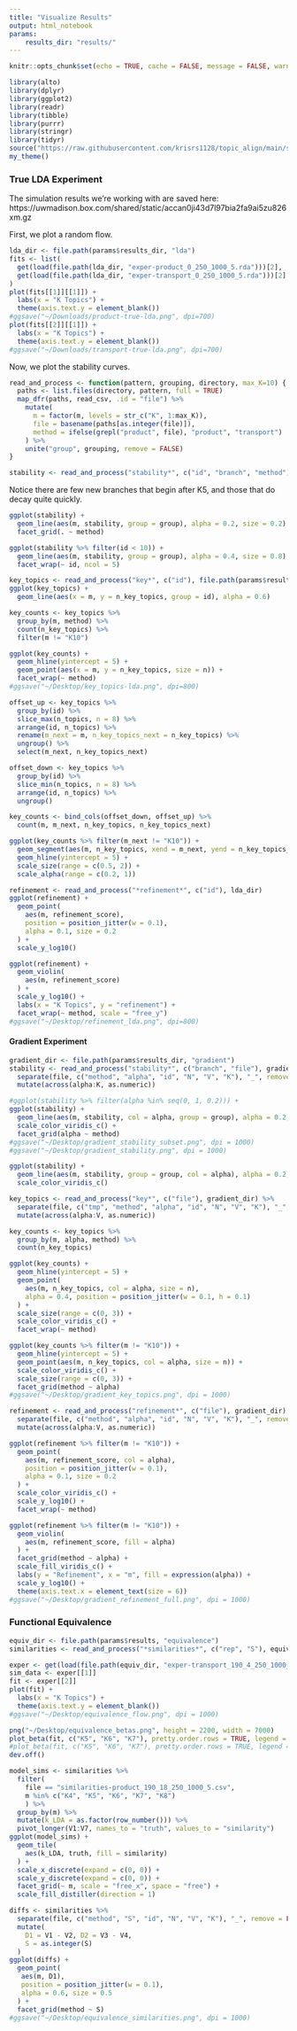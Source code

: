 ```yaml
---
title: "Visualize Results"
output: html_notebook
params:
    results_dir: "results/"
---
```


```r
knitr::opts_chunk$set(echo = TRUE, cache = FALSE, message = FALSE, warning = FALSE, fig.width = 5, fig.height = 2)
```

```r
library(alto)
library(dplyr)
library(ggplot2)
library(readr)
library(tibble)
library(purrr)
library(stringr)
library(tidyr)
source("https://raw.githubusercontent.com/krisrs1128/topic_align/main/simulations/simulation_functions.R")
my_theme()
```

### True LDA Experiment

The simulation results we're working with are saved here:
https://uwmadison.box.com/shared/static/accan0ji43d7l97bia2fa9ai5zu826xm.gz

First, we plot a random flow.

```r
lda_dir <- file.path(params$results_dir, "lda")
fits <- list(
  get(load(file.path(lda_dir, "exper-product_0_250_1000_5.rda")))[2],
  get(load(file.path(lda_dir, "exper-transport_0_250_1000_5.rda")))[2]
)
plot(fits[[1]][[1]]) +
  labs(x = "K Topics") +
  theme(axis.text.y = element_blank())
#ggsave("~/Downloads/product-true-lda.png", dpi=700)
plot(fits[[2]][[1]]) +
  labs(x = "K Topics") +
  theme(axis.text.y = element_blank())
#ggsave("~/Downloads/transport-true-lda.png", dpi=700)
```


Now, we plot the stability curves.

```r
read_and_process <- function(pattern, grouping, directory, max_K=10) {
  paths <- list.files(directory, pattern, full = TRUE)
  map_dfr(paths, read_csv, .id = "file") %>%
    mutate(
      m = factor(m, levels = str_c("K", 1:max_K)),
      file = basename(paths[as.integer(file)]),
      method = ifelse(grepl("product", file), "product", "transport")
    ) %>%
    unite("group", grouping, remove = FALSE)
}
```

```r
stability <- read_and_process("stability*", c("id", "branch", "method"), lda_dir)
```

Notice there are few new branches that begin after K5, and those that do decay
quite quickly.

```r
ggplot(stability) +
  geom_line(aes(m, stability, group = group), alpha = 0.2, size = 0.2) +
  facet_grid(. ~ method)
```


```r
ggplot(stability %>% filter(id < 10)) +
  geom_line(aes(m, stability, group = group), alpha = 0.4, size = 0.8) +
  facet_wrap(~ id, ncol = 5)
```


```r
key_topics <- read_and_process("key*", c("id"), file.path(params$results_dir, "lda"))
ggplot(key_topics) +
  geom_line(aes(x = m, y = n_key_topics, group = id), alpha = 0.6)
```

```r
key_counts <- key_topics %>%
  group_by(m, method) %>%
  count(n_key_topics) %>%
  filter(m != "K10")

ggplot(key_counts) +
  geom_hline(yintercept = 5) +
  geom_point(aes(x = m, y = n_key_topics, size = n)) +
  facet_wrap(~ method)
#ggsave("~/Desktop/key_topics-lda.png", dpi=800)
```

```r
offset_up <- key_topics %>%
  group_by(id) %>%
  slice_max(n_topics, n = 8) %>%
  arrange(id, n_topics) %>%
  rename(m_next = m, n_key_topics_next = n_key_topics) %>%
  ungroup() %>%
  select(m_next, n_key_topics_next)

offset_down <- key_topics %>%
  group_by(id) %>%
  slice_min(n_topics, n = 8) %>%
  arrange(id, n_topics) %>%
  ungroup()

key_counts <- bind_cols(offset_down, offset_up) %>%
  count(m, m_next, n_key_topics, n_key_topics_next)
```

```r
ggplot(key_counts %>% filter(m_next != "K10")) +
  geom_segment(aes(m, n_key_topics, xend = m_next, yend = n_key_topics_next, size = n, alpha = n)) +
  geom_hline(yintercept = 5) +
  scale_size(range = c(0.5, 2)) +
  scale_alpha(range = c(0.2, 1))
```

```r
refinement <- read_and_process("*refinement*", c("id"), lda_dir)
ggplot(refinement) +
  geom_point(
    aes(m, refinement_score),
    position = position_jitter(w = 0.1),
    alpha = 0.1, size = 0.2
  ) +
  scale_y_log10()
```
```r
ggplot(refinement) +
  geom_violin(
    aes(m, refinement_score)
  ) +
  scale_y_log10() +
  labs(x = "K Topics", y = "refinement") +
  facet_wrap(~ method, scale = "free_y")
#ggsave("~/Desktop/refinement_lda.png", dpi=800)
```

#### Gradient Experiment

```r
gradient_dir <- file.path(params$results_dir, "gradient")
stability <- read_and_process("stability*", c("branch", "file"), gradient_dir) %>%
  separate(file, c("method", "alpha", "id", "N", "V", "K"), "_", remove = FALSE) %>%
  mutate(across(alpha:K, as.numeric))
```

```r
#ggplot(stability %>% filter(alpha %in% seq(0, 1, 0.2))) +
ggplot(stability) +
  geom_line(aes(m, stability, col = alpha, group = group), alpha = 0.2, size = 0.5) +
  scale_color_viridis_c() +
  facet_grid(alpha ~ method)
#ggsave("~/Desktop/gradient_stability_subset.png", dpi = 1000)
#ggsave("~/Desktop/gradient_stability.png", dpi = 1000)
```
```r
ggplot(stability) +
  geom_line(aes(m, stability, group = group, col = alpha), alpha = 0.2, size = 0.3) +
  scale_color_viridis_c()
```

```r
key_topics <- read_and_process("key*", c("file"), gradient_dir) %>%
  separate(file, c("tmp", "method", "alpha", "id", "N", "V", "K"), "_", remove = FALSE) %>%
  mutate(across(alpha:V, as.numeric))
```

```r
key_counts <- key_topics %>%
  group_by(m, alpha, method) %>%
  count(n_key_topics)

ggplot(key_counts) +
  geom_hline(yintercept = 5) +
  geom_point(
    aes(m, n_key_topics, col = alpha, size = n),
    alpha = 0.4, position = position_jitter(w = 0.1, h = 0.1)
  ) +
  scale_size(range = c(0, 3)) +
  scale_color_viridis_c() +
  facet_wrap(~ method)
```


```r
ggplot(key_counts %>% filter(m != "K10")) +
  geom_hline(yintercept = 5) +
  geom_point(aes(m, n_key_topics, col = alpha, size = n)) +
  scale_color_viridis_c() +
  scale_size(range = c(0, 3)) +
  facet_grid(method ~ alpha)
#ggsave("~/Desktop/gradient_key_topics.png", dpi = 1000)
```

```r
refinement <- read_and_process("refinement*", c("file"), gradient_dir) %>%
  separate(file, c("method", "alpha", "id", "N", "V", "K"), "_", remove = FALSE) %>%
  mutate(across(alpha:V, as.numeric))
```

```r
ggplot(refinement %>% filter(m != "K10")) +
  geom_point(
    aes(m, refinement_score, col = alpha),
    position = position_jitter(w = 0.1),
    alpha = 0.1, size = 0.2
  ) +
  scale_color_viridis_c() +
  scale_y_log10() +
  facet_wrap(~ method)
```
```r
ggplot(refinement %>% filter(m != "K10")) +
  geom_violin(
    aes(m, refinement_score, fill = alpha)
  ) +
  facet_grid(method ~ alpha) +
  scale_fill_viridis_c() +
  labs(y = "Refinement", x = "m", fill = expression(alpha)) +
  scale_y_log10() +
  theme(axis.text.x = element_text(size = 6))
#ggsave("~/Desktop/gradient_refinement_full.png", dpi = 1000)
```

### Functional Equivalence

```r
equiv_dir <- file.path(params$results, "equivalence")
similarities <- read_and_process("*similarities*", c("rep", "S"), equiv_dir)
```

```r
exper <- get(load(file.path(equiv_dir, "exper-transport_190_4_250_1000_5.rda")))
sim_data <- exper[[1]]
fit <- exper[[2]]
plot(fit) +
  labs(x = "K Topics") +
  theme(axis.text.y = element_blank())
#ggsave("~/Desktop/equivalence_flow.png", dpi = 1000)
```

```r
png("~/Desktop/equivalence_betas.png", height = 2200, width = 7000)
plot_beta(fit, c("K5", "K6", "K7"), pretty.order.rows = TRUE, legend = FALSE, bottom.label.text.size = 100, left.label.text.size = 70, yr.axis.name.size = 90, yr.axis.size = 100)
#plot_beta(fit, c("K5", "K6", "K7"), pretty.order.rows = TRUE, legend = FALSE, min_beta = 0.02)
dev.off()
```

```r
model_sims <- similarities %>%
  filter(
    file == "similarities-product_190_18_250_1000_5.csv",
    m %in% c("K4", "K5", "K6", "K7", "K8")
    ) %>%
  group_by(m) %>%
  mutate(k_LDA = as.factor(row_number())) %>%
  pivot_longer(V1:V7, names_to = "truth", values_to = "similarity")
ggplot(model_sims) +
  geom_tile(
    aes(k_LDA, truth, fill = similarity)
  ) +
  scale_x_discrete(expand = c(0, 0)) +
  scale_y_discrete(expand = c(0, 0)) +
  facet_grid(~ m, scale = "free_x", space = "free") +
  scale_fill_distiller(direction = 1)
```

```r
diffs <- similarities %>%
  separate(file, c("method", "S", "id", "N", "V", "K"), "_", remove = FALSE) %>%
  mutate(
    D1 = V1 - V2, D2 = V3 - V4,
    S = as.integer(S)
  )
ggplot(diffs) +
  geom_point(
   aes(m, D1),
   position = position_jitter(w = 0.1),
   alpha = 0.6, size = 0.5
  ) +
  facet_grid(method ~ S)
#ggsave("~/Desktop/equivalence_similarities.png", dpi = 1000)
```
